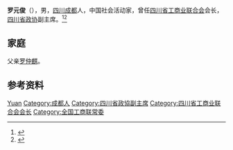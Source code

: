 '''罗元俊'''（{{bd|1921年|5月|2004年|5月1日}}），男，[[四川|四川]][[成都|成都]]人，中国社会活动家，曾任[[四川省工商业联合会|四川省工商业联合会]]会长，[[四川省政协|四川省政协]]副主席。<ref>{{Cite book|title=中华人民共和国职官志|author=何虎生, 李耀东, 向常福主编|publisher=中国社会出版社|year=2003|isbn=9787800883934|location=北京|pages=}}</ref><ref>{{Cite web|title=智育电影院逸事2|url=https://e.thecover.cn/shtml/hxdsb/20200102/123747.shtml|accessdate=2020-09-02|work=华西都市报}}</ref>

== 家庭 ==
父亲[[罗仲麒|罗仲麒]]。

== 参考资料 ==
{{reflist}}

{{中国人物小作品}}
{{中华全国工商业联合会第七届执行委员会}}

{{Authority control}}
{{DEFAULTSORT:Luo罗}}
[[Category:罗姓|Yuan]]
[[Category:成都人|Category:成都人]]
[[Category:四川省政協副主席|Category:四川省政協副主席]]
[[Category:四川省工商业联合会会长|Category:四川省工商业联合会会长]]
[[Category:全国工商联常委|Category:全国工商联常委]]